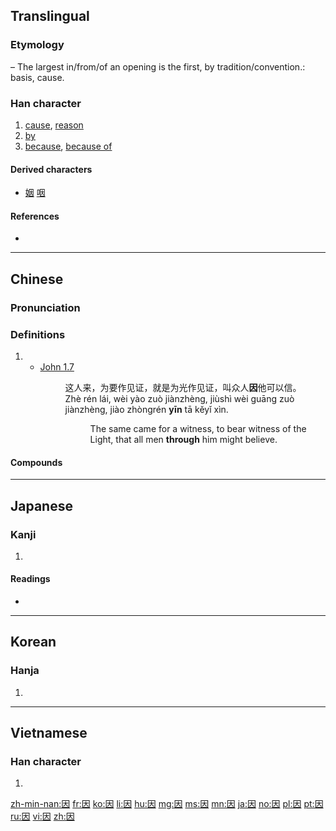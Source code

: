 {{character info/new}}
{{also|囙}}
==Translingual==
{{stroke order|strokes=6}}
{{stroke order|type=animate}}

===Etymology===
{{Han compound|囗|大|t1=mouth, or opening |t2=large, or hands at full breadth |ls=ic}} – The largest in/from/of an opening is the first, by tradition/convention.: basis, cause.{{Template:rfv-etymology|mul}}

{{Han etyl}}

===Han character===
{{Han char|rn=31|rad=囗|as=03|sn=6|four=6043<sub>0</sub>|canj=田大 (WK)|ids=⿴[[囗]][[大]]}}

# [[cause]], [[reason]]
# [[by]]
# [[because]], [[because of]]

====Derived characters====
* [[姻]] [[咽]]

====References====
* {{Han ref|kx=0217.020|dkj=04693|dj=0444.030|hdz=10711.090|uh=56E0|ud=22240|bh=A65D|bd=42589}}

----

==Chinese==
{{zh-forms}}

===Pronunciation===
{{zh-pron
|m=yīn
|c=jan1
|mc=y
|oc=y
|ma=
|cat=n,prep
}}

===Definitions===
# {{defn|lang=zh}}
#* [http://wordproject.org/multi/bi_en_cn_py.htm John 1.7]
#*: 这人来，为要作见证，就是为光作见证，叫众人'''因'''他可以信。
#*: Zhè rén lái, wèi yào zuò jiànzhèng, jiùshì wèi guāng zuò jiànzhèng, jiào zhòngrén '''yīn''' tā kĕyǐ xìn.
#*:: The same came for a witness, to bear witness of the Light, that all men '''through''' him might believe. 

====Compounds====
{{der3
| {{zh-l|因材施教}}
| {{zh-l|因此}}
| {{zh-l|因地制宜}}
| {{zh-l|因而}}
| {{zh-l|因果}}
| {{zh-l|因禍為福}}
| {{zh-l|因陋就簡}}
| {{zh-l|因人成事}}
| {{zh-l|因人而異}}
| {{zh-l|因人廢言}}
| {{zh-l|因時制宜}}
| {{zh-l|因式}}
| {{zh-l|因式分解}}
| {{zh-l|因勢利導}}
| {{zh-l|因數}}
| {{zh-l|因素}}
| {{zh-l|因特網}}
| {{zh-l|因頭}}
| {{zh-l|因為}}
| {{zh-l|因襲}}
| {{zh-l|因小見大}}
| {{zh-l|因小失大}}
| {{zh-l|因循}}
| {{zh-l|因循守舊}}
| {{zh-l|因噎廢食}}
| {{zh-l|因由}}, {{zh-l|因由兒}}
| {{zh-l|因緣}}
| {{zh-l|因之}}
| {{zh-l|因子}}
| {{zh-l|咖啡因|tr=kāfēiyīn}}
}}

----

==Japanese==

===Kanji===
{{ja-kanji|grade=5|rs=囗03}}

# {{defn|lang=ja|sort=囗03}}

====Readings====
* {{ja-readings|on=[[いん]] (in)|kun=[[よる]] (yoru), [[ちなむ]] (chinamu), [[よって]] (yotte)}}

----

==Korean==

===Hanja===
{{ko-hanja|hangeul=인|rv=in|mr=in}}

# {{defn|lang=ko|sort=囗03}}

----

==Vietnamese==

===Han character===
{{vi-hantu|[[nhân]], [[nhằn]], [[dăn]], [[nhăn]], [[nhơn]]|rs=囗03}}

# {{defn|lang=vi|sort=囗03}}

[[zh-min-nan:因]]
[[fr:因]]
[[ko:因]]
[[li:因]]
[[hu:因]]
[[mg:因]]
[[ms:因]]
[[mn:因]]
[[ja:因]]
[[no:因]]
[[pl:因]]
[[pt:因]]
[[ru:因]]
[[vi:因]]
[[zh:因]]